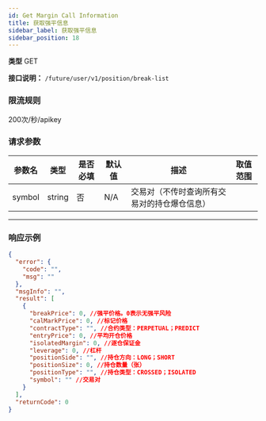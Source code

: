 ```yaml
---
id: Get Margin Call Information
title: 获取强平信息
sidebar_label: 获取强平信息
sidebar_position: 18
---
```


**类型** GET

**接口说明：** `/future/user/v1/position/break-list`

### 限流规则

200次/秒/apikey

### 请求参数

| 参数名 | 类型   | 是否必填 | 默认值 | 描述                                   | 取值范围 |
|--------|--------|----------|--------|----------------------------------------|----------|
| symbol | string | 否       | N/A    | 交易对（不传时查询所有交易对的持仓爆仓信息） |          |

---

### 响应示例

```json title="响应"
{
  "error": {
    "code": "",
    "msg": ""
  },
  "msgInfo": "",
  "result": [
    {
      "breakPrice": 0, //强平价格。0表示无强平风险
      "calMarkPrice": 0, //标记价格
      "contractType": "", //合约类型：PERPETUAL；PREDICT
      "entryPrice": 0, //平均开仓价格
      "isolatedMargin": 0, //逐仓保证金
      "leverage": 0, //杠杆
      "positionSide": "", //持仓方向：LONG；SHORT
      "positionSize": 0, //持仓数量（张）
      "positionType": "", //持仓类型：CROSSED；ISOLATED
      "symbol": "" //交易对
    }
  ],
  "returnCode": 0
}
```
